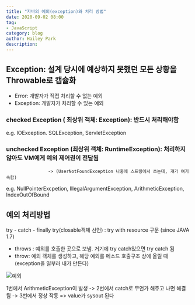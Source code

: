 ```yaml
---
title: "자바의 예외(exception)와 처리 방법"
date: 2020-09-02 08:00
tag:
- JavaScript
category: blog
author: Hailey Park
description: 
---
```


## Exception: 설계 당시에 예상하지 못했던 모든 상황을 Throwable로 캡슐화

- Error: 개발자가 직접 처리할 수 없는 예외
- Exception: 개발자가 처리할 수 있는 예외

### checked Exception ( 최상위 객체: Exception): 반드시 처리해야함

e.g. IOException. SQLException, ServletException

### unchecked Exception (최상위 객체: RuntimeException): 처리하지 않아도 VM에게 예외 제어권이 전달됨

                    -> (UserNotFoundException 나중에 스프링에서 쓰는데, 걔가 여기 속함)  
e.g. NullPointerExcpetion, IllegalArgumentException, ArithmeticException, IndexOutOfBound

## 예외 처리방법

try - catch - finally
try(closable객체 선언) : try with resource 구문 (since JAVA 1.7)

- throws : 예외를 호출한 곳으로 보냄. 거기에 try catch있으면 try catch 됨
- throw: 예외 객체를 생성하고, 해당 예외를 메소드 호출구조 상에 올릴 때 (exception을 일부러 내가 만든다)
  
![예외](https://img1.daumcdn.net/thumb/R1280x0/?scode=mtistory2&fname=https%3A%2F%2Fblog.kakaocdn.net%2Fdn%2FKDZWN%2FbtqHT0Rh34b%2FfFzTP3wlubaRfBwUqkoL7K%2Fimg.png)

1번에서 ArithmeticException이 발생 -> 2번에서 catch로 무언가 해주고 나면 해결됨 -> 3번에서 정상 작동 => value가 sysout 된다

